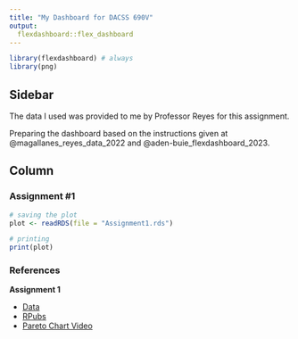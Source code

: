 ```yaml
---
title: "My Dashboard for DACSS 690V"
output: 
  flexdashboard::flex_dashboard
---
```


```r
library(flexdashboard) # always
library(png)
```

## Sidebar {.sidebar}

The data I used was provided to me by Professor Reyes for this assignment.


Preparing the dashboard based on the instructions given at @magallanes_reyes_data_2022 and @aden-buie_flexdashboard_2023.

## Column {.tabset .tabset-fade}


### Assignment #1

```r

# saving the plot
plot <- readRDS(file = "Assignment1.rds")

# printing
print(plot)

```


### References 
**Assignment 1**

- [Data](https://dacss-visual.github.io/tabular_univar_num/)
- [RPubs](https://rpubs.com/dav1d00/ggpareto)
- [Pareto Chart Video](https://www.youtube.com/watch?v=IX0QvffX9n0&ab_channel=stikpet)
